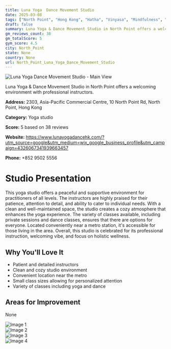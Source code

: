 ```yaml
---
title: Luna Yoga  Dance Movement Studio
date: 2025-03-08
tags: ["North Point", "Hong Kong", "Hatha", "Vinyasa", "Mindfulness", "cozy", "professional", "North Point"]  
draft: false
summary: Luna Yoga & Dance Movement Studio in North Point offers a welcoming environment with professional instructors.
gm_reviews_count: 38
gm_totalScore: 5
gym_score: 4.5
city: North_Point
state: None
country: None
url: North_Point_Luna_Yoga_Dance_Movement_Studio
---
```


<div className="aspect-[16/9] relative my-8">
  <img 
    src="https://lh5.googleusercontent.com/p/AF1QipO4GlqkWO8X4lcOJOY8ptj9DQ1wq2CMegfNVmkg=w1920-h1080-k-no"
    alt="Luna Yoga  Dance Movement Studio - Main View"
    className="object-cover absolute inset-0 w-full h-full rounded-lg"
  />
</div>

Luna Yoga & Dance Movement Studio in North Point offers a welcoming environment with professional instructors.

**Address:** 2303, Asia-Pacific Commercial Centre, 10 North Point Rd, North Point, Hong Kong

**Category:** Yoga studio

**Score:** 5 based on 38 reviews

**Website:** https://www.lunayogadancehk.com/?utm_source=google&utm_medium=wix_google_business_profile&utm_campaign=4326067341939663457

**Phone:** +852 9502 5556

# Studio Presentation

This yoga studio offers a peaceful and supportive environment for practitioners of all levels. The instructors are highly praised for their patience, attention to detail, and ability to cater to individual needs. With a clean and well-maintained space, the studio creates a cozy atmosphere that enhances the yoga experience. The variety of classes available, including private sessions and dance classes, ensures that there are options for everyone. Located conveniently near a metro station, it's accessible for those living in the area. Overall, this studio is celebrated for its professional instruction, welcoming vibe, and focus on holistic wellness.



## Why You'll Love It

- Patient and detailed instructors
- Clean and cozy studio environment
- Convenient location near the metro
- Small class sizes allowing for personalized attention
- Variety of classes including yoga and dance

## Areas for Improvement

None

<div className="grid grid-cols-1 xl:grid-cols-2 gap-4 my-8">
<div className="aspect-[4/3] relative"><img src="https://lh5.googleusercontent.com/p/AF1QipPPeW1pwtbnFG4EU7MiLkDO9Lsw2JiGPDXe7imO=w1920-h1080-k-no" alt="Image 1" className="object-cover absolute inset-0 w-full h-full rounded-lg" /></div>
<div className="aspect-[4/3] relative"><img src="https://lh5.googleusercontent.com/p/AF1QipMcbDN2aQqCBsPtDvsqgEtvPe5viFYN31lNJFUm=w1920-h1080-k-no" alt="Image 2" className="object-cover absolute inset-0 w-full h-full rounded-lg" /></div>
<div className="aspect-[4/3] relative"><img src="https://lh5.googleusercontent.com/p/AF1QipMFeY2P0vr_Dqi8di8LPTjwiPuNZmmGvbvsIimg=w1920-h1080-k-no" alt="Image 3" className="object-cover absolute inset-0 w-full h-full rounded-lg" /></div>
<div className="aspect-[4/3] relative"><img src="https://lh5.googleusercontent.com/p/AF1QipNoc6ZoayJEsLoPKhHL5Rjl7ki8Le4OnPCL8pS7=w1920-h1080-k-no" alt="Image 4" className="object-cover absolute inset-0 w-full h-full rounded-lg" /></div>
</div>